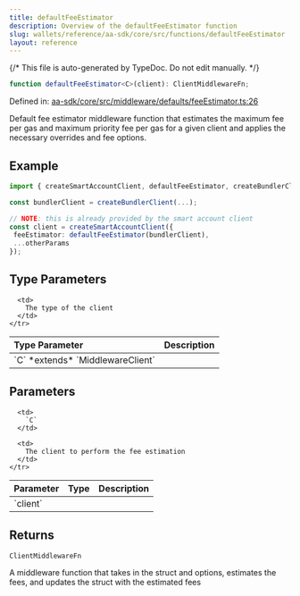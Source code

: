 ```yaml
---
title: defaultFeeEstimator
description: Overview of the defaultFeeEstimator function
slug: wallets/reference/aa-sdk/core/src/functions/defaultFeeEstimator
layout: reference
---
```


{/* This file is auto-generated by TypeDoc. Do not edit manually. */}

```ts
function defaultFeeEstimator<C>(client): ClientMiddlewareFn;
```

Defined in: [aa-sdk/core/src/middleware/defaults/feeEstimator.ts:26](https://github.com/alchemyplatform/aa-sdk/blob/08ef11b1fc98663df6a97fa93722c7f14b33f1cc/aa-sdk/core/src/middleware/defaults/feeEstimator.ts#L26)

Default fee estimator middleware function that estimates the maximum fee per gas and maximum priority fee per gas for a given client and applies the necessary overrides and fee options.

## Example

```ts
import { createSmartAccountClient, defaultFeeEstimator, createBundlerClient } from "@aa-sdk/core";

const bundlerClient = createBundlerClient(...);

// NOTE: this is already provided by the smart account client
const client = createSmartAccountClient({
 feeEstimator: defaultFeeEstimator(bundlerClient),
 ...otherParams
});
```

## Type Parameters

<table>
  <thead>
    <tr>
      <th align="left">Type Parameter</th>
      <th align="left">Description</th>
    </tr>
  </thead>

  <tbody>
    <tr>
      <td>
        `C` *extends* `MiddlewareClient`
      </td>

      <td>
        The type of the client
      </td>
    </tr>

  </tbody>
</table>

## Parameters

<table>
  <thead>
    <tr>
      <th align="left">Parameter</th>
      <th align="left">Type</th>
      <th align="left">Description</th>
    </tr>
  </thead>

  <tbody>
    <tr>
      <td>
        `client`
      </td>

      <td>
        `C`
      </td>

      <td>
        The client to perform the fee estimation
      </td>
    </tr>

  </tbody>
</table>

## Returns

`ClientMiddlewareFn`

A middleware function that takes in the struct and options, estimates the fees, and updates the struct with the estimated fees
